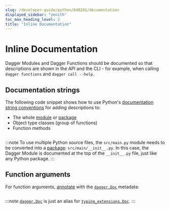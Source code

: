 ```yaml
---
slug: /developer-guide/python/640201/documentation
displayed_sidebar: "zenith"
toc_max_heading_level: 2
title: "Inline Documentation"
---
```



# Inline Documentation

<PartialExperimentalDocs />

Dagger Modules and Dagger Functions should be documented so that descriptions are shown
in the API and the CLI - for example, when calling `dagger functions` and `dagger call --help`.

## Documentation strings

The following code snippet shows how to use Python's
[documentation string conventions][docstrings] for adding descriptions to:
- The whole [module][pymod] or [package][pypkg]
- Object type classes (group of functions)
- Function methods

<!-- loud_hello has a multi-line docstring on purpose -->
```python file=./snippets/documentation/docstrings/main.py
```

:::note
To use multiple Python source files, the `src/main.py` module needs to be converted
into a [package][pypkg]: `src/main/__init__.py`. In this case, the Dagger Module
is documented at the top of the `__init__.py` file, just like any Python package.
:::

## Function arguments

For function arguments, [annotate][typing-doc] with the [`dagger.Doc`][dag-doc] metadata:

```python file=./snippets/documentation/arguments/main.py
```

:::note
[`dagger.Doc`][dag-doc] is just an alias for [`typing_extensions.Doc`][ext-doc].
:::

[docstrings]: https://peps.python.org/pep-0008/#documentation-strings
[pymod]: https://docs.python.org/3/tutorial/modules.html
[pypkg]: https://docs.python.org/3/tutorial/modules.html#packages
[dag-doc]: https://dagger-io.readthedocs.io/en/latest/module.html#dagger.Doc
[ext-doc]: https://typing-extensions.readthedocs.io/en/latest/#Doc
[typing-doc]: https://peps.python.org/pep-0727/#specification
